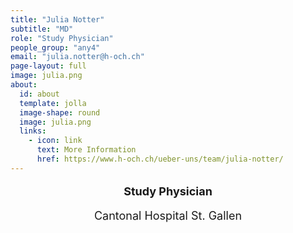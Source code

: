 ```yaml
---
title: "Julia Notter"
subtitle: "MD"
role: "Study Physician"
people_group: "any4"
email: "julia.notter@h-och.ch"
page-layout: full
image: julia.png
about: 
  id: about
  template: jolla
  image-shape: round
  image: julia.png
  links:
    - icon: link
      text: More Information
      href: https://www.h-och.ch/ueber-uns/team/julia-notter/
---
```


<div style="text-align: center;">
  <p style="font-size: 18px; font-weight: bold;">Study Physician</p>
  <p style="font-size: 18px;">Cantonal Hospital St. Gallen</p>
</div>

